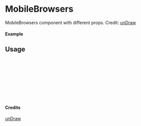 
<Meta of={MobileBrowsers} title="unDraw/MobileBrowsers" />

# MobileBrowsers

MobileBrowsers component with different props.
Credit: [unDraw](https://undraw.co/illustrations)

#### Example

<Canvas of={MobileBrowsers.Primary} />

## Usage

```ts
import { MobileBrowsers } from "yadl-ui";

const Example = () => {
  return (
      <MobileBrowsers />
  );
};

export default Example;
```

#### Credits
[unDraw](https://undraw.co/illustrations)
